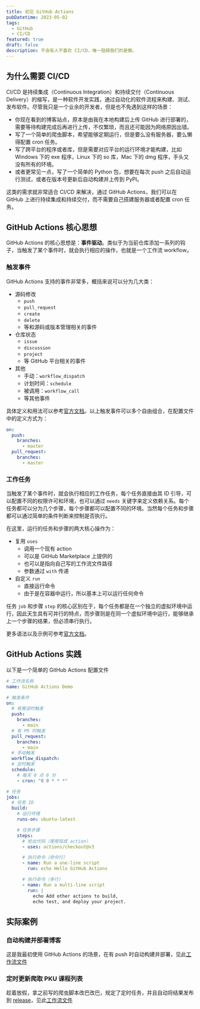 ```yaml
---
title: 初见 GitHub Actions
pubDatetime: 2023-05-02
tags:
  - GitHub
  - CI/CD
featured: true
draft: false
description: 不会有人不喜欢 CI/CD，唯一阻碍我们的是懒。
---
```



## 为什么需要 CI/CD

CI/CD 是持续集成（Continuous Integration）和持续交付（Continuous Delivery）的缩写，是一种软件开发实践，通过自动化的软件流程来构建、测试、发布软件。尽管我只是一个业余的开发者，但是也不免遇到这样的场景：

- 你现在看到的博客站点，原本是由我在本地构建后上传 GitHub 进行部署的，需要等待构建完成后再进行上传，不仅繁琐，而且还可能因为网络原因出错。
- 写了一个简单的爬虫脚本，希望能够定期运行，但是要么没有服务器，要么懒得配置 cron 任务。
- 写了跨平台的程序或者库，但是需要对应平台的运行环境才能构建，比如 Windows 下的 exe 程序，Linux 下的 so 库，Mac 下的 dmg 程序，手头又没有所有的环境。
- 或者更常见一点，写了一个简单的 Python 包，想要在每次 push 之后自动运行测试，或者在版本号更新后自动构建并上传到 PyPI。

这类的需求就非常适合 CI/CD 来解决，通过 GitHub Actions，我们可以在 GitHub 上进行持续集成和持续交付，而不需要自己搭建服务器或者配置 cron 任务。

## GitHub Actions 核心思想

GitHub Actions 的核心思想是：**事件驱动**。类似于为当前仓库添加一系列的钩子，当触发了某个事件时，就会执行相应的操作，也就是一个工作流 workflow。

### 触发事件

GitHub Actions 支持的事件非常多，概括来说可以分为几大类：

- 源码修改
  - `push`
  - `pull_request`
  - `create`
  - `delete`
  - 等和源码或版本管理相关的事件
- 仓库状态
  - `issue`
  - `discussion`
  - `project`
  - 等 GitHub 平台相关的事件
- 其他
  - 手动：`workflow_dispatch`
  - 计划时间：`schedule`
  - 被调用：`workflow_call`
  - 等其他事件

具体定义和用法可以参考[官方文档](https://docs.github.com/en/actions/using-workflows/events-that-trigger-workflows#workflow_run)。以上触发事件可以多个自由组合，在配置文件中的定义方式为：

```yaml title=".github/workflows/your-workflow.yml"
on:
  push:
    branches:
      - master
  pull_request:
    branches:
      - master
```

### 工作任务

当触发了某个事件时，就会执行相应的工作任务，每个任务直接由其 ID 引导，可以配置不同的权限许可和环境，也可以通过 `needs` 关键字来定义依赖关系。每个任务都可以分为几个步骤，每个步骤都可以配置不同的环境。当然每个任务和步骤都可以通过简单的条件判断来控制是否执行。

在这里，运行的任务和步骤的两大核心操作为：

- 复用 `uses`
  - 调用一个现有 action
  - 可以是 GitHub Marketplace 上提供的
  - 也可以是指向自己写的工作流文件路径
  - 参数通过 `with` 传递
- 自定义 `run`
  - 直接运行命令
  - 由于是在容器中运行，所以基本上可以运行任何命令

<Aside type="tip" title="任务 v.s. 步骤">

任务 `job` 和步骤 `step` 的核心区别在于，每个任务都是在一个独立的虚拟环境中运行，因此天生具有可并行的特点，而步骤则是在同一个虚拟环境中运行，能够继承上一个步骤的结果，但必须串行执行。

</Aside>

更多语法以及示例可参考[官方文档](https://docs.github.com/en/actions/using-workflows/workflow-syntax-for-github-actions)。

## GitHub Actions 实践

以下是一个简单的 GitHub Actions 配置文件

```yaml title=".github/workflows/demo.yml"
# 工作流名称
name: GitHub Actions Demo

# 触发条件
on:
  # 有推送时触发
  push:
    branches:
      - main
  # 有 PR 时触发
  pull_request:
    branches:
      - main
  # 手动触发
  workflow_dispatch:
  # 定时触发
  schedule:
    # 每天 0 点 0 分
    - cron: "0 0 * * *"

# 任务
jobs:
  # 任务 ID
  build:
    # 运行环境
    runs-on: ubuntu-latest

    # 任务步骤
    steps:
      # 检出代码（使用现成 action）
      - uses: actions/checkout@v3

      # 执行命令（命令行）
      - name: Run a one-line script
        run: echo Hello GitHub Actions

      # 执行命令（多行）
      - name: Run a multi-line script
        run: |
          echo Add other actions to build,
          echo test, and deploy your project.
```

## 实际案例

### 自动构建并部署博客

这是我最初使用 GitHub Actions 的场景，在有 push 时自动构建并部署，见此[工作流文件](https://github.com/TeddyHuang-00/teddyhuang-00.github.io/blob/main/.github/workflows/deploy.yml)

### 定时更新爬取 PKU 课程列表

趁着放假，拿之前写的爬虫脚本改巴改巴，规定了定时任务，并且自动将结果发布到 [release](https://github.com/TeddyHuang-00/PKU-Course-List/releases)，见此[工作流文件](https://github.com/TeddyHuang-00/PKU-Course-List/blob/main/.github/workflows/scrape-dean.yml)

